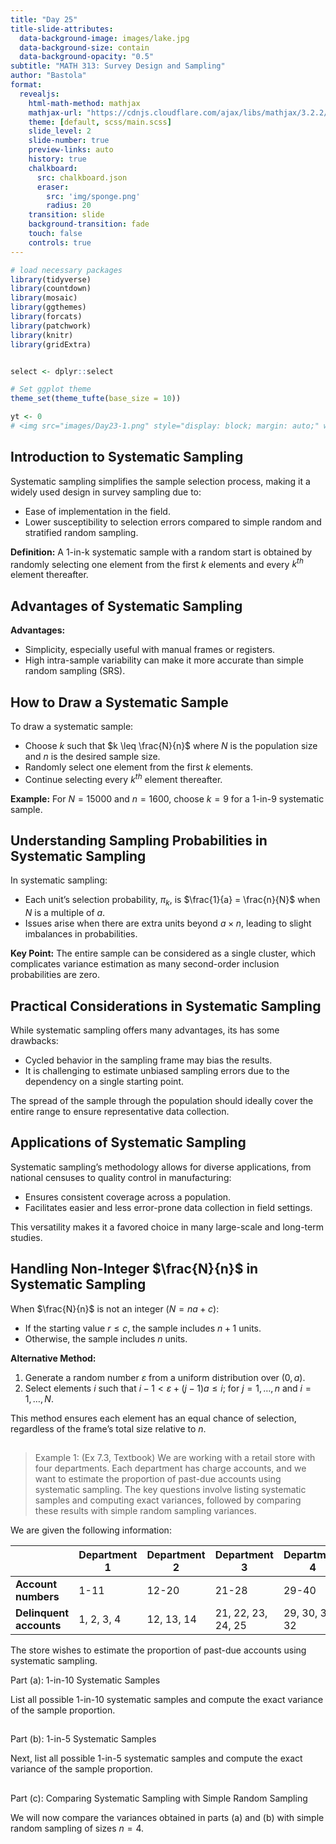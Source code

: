 ```yaml
---
title: "Day 25"
title-slide-attributes:
  data-background-image: images/lake.jpg
  data-background-size: contain
  data-background-opacity: "0.5"
subtitle: "MATH 313: Survey Design and Sampling"
author: "Bastola"
format:
  revealjs:
    html-math-method: mathjax
    mathjax-url: "https://cdnjs.cloudflare.com/ajax/libs/mathjax/3.2.2/MathJax.js"
    theme: [default, scss/main.scss]
    slide_level: 2
    slide-number: true
    preview-links: auto
    history: true
    chalkboard: 
      src: chalkboard.json
      eraser:
        src: 'img/sponge.png'
        radius: 20
    transition: slide
    background-transition: fade    
    touch: false
    controls: true
---
```


```r
# load necessary packages
library(tidyverse)
library(countdown)
library(mosaic)
library(ggthemes)
library(forcats)
library(patchwork)
library(knitr)
library(gridExtra)


select <- dplyr::select

# Set ggplot theme
theme_set(theme_tufte(base_size = 10))

yt <- 0
# <img src="images/Day23-1.png" style="display: block; margin: auto;" width="60%"  loading="lazy" decoding="async">

```


## Introduction to Systematic Sampling {.font80}

::: cle6

Systematic sampling simplifies the sample selection process, making it a widely used design in survey sampling due to:

- Ease of implementation in the field.
- Lower susceptibility to selection errors compared to simple random and stratified random sampling.

**Definition:** A 1-in-k systematic sample with a random start is obtained by randomly selecting one element from the first $k$ elements and every $k^{th}$ element thereafter.

:::


## Advantages of Systematic Sampling {.font70}

::: cle7

**Advantages:**

- Simplicity, especially useful with manual frames or registers.
- High intra-sample variability can make it more accurate than simple random sampling (SRS).

:::

## How to Draw a Systematic Sample {.font80}

::: cle8

To draw a systematic sample:

- Choose $k$ such that $k \leq \frac{N}{n}$ where $N$ is the population size and $n$ is the desired sample size.
- Randomly select one element from the first $k$ elements.
- Continue selecting every $k^{th}$ element thereafter.

**Example:** For $N=15000$ and $n=1600$, choose $k=9$ for a 1-in-9 systematic sample.
:::


## Understanding Sampling Probabilities in Systematic Sampling {.font80}

::: cle5

In systematic sampling:

- Each unit's selection probability, $\pi_k$, is $\frac{1}{a} = \frac{n}{N}$ when $N$ is a multiple of $a$.
- Issues arise when there are extra units beyond $a \times n$, leading to slight imbalances in probabilities.

**Key Point:** The entire sample can be considered as a single cluster, which complicates variance estimation as many second-order inclusion probabilities are zero.

:::


## Practical Considerations in Systematic Sampling {.font70}

::: cle8


While systematic sampling offers many advantages, its has some drawbacks:

- Cycled behavior in the sampling frame may bias the results.
- It is challenging to estimate unbiased sampling errors due to the dependency on a single starting point.

The spread of the sample through the population should ideally cover the entire range to ensure representative data collection.

:::


## Applications of Systematic Sampling {.font80}

::: cle9

Systematic sampling's methodology allows for diverse applications, from national censuses to quality control in manufacturing:

- Ensures consistent coverage across a population.
- Facilitates easier and less error-prone data collection in field settings.

This versatility makes it a favored choice in many large-scale and long-term studies.

:::


## Handling Non-Integer $\frac{N}{n}$ in Systematic Sampling {.font70}

::: cle4

When $\frac{N}{n}$ is not an integer ($N = na + c$):

- If the starting value $r \leq c$, the sample includes $n+1$ units.
- Otherwise, the sample includes $n$ units.

**Alternative Method:**

1. Generate a random number $\varepsilon$ from a uniform distribution over $(0, a)$.
2. Select elements $i$ such that $i-1 < \varepsilon + (j-1)a \leq i$; for $j = 1, \ldots, n$ and $i = 1, \ldots, N$.

This method ensures each element has an equal chance of selection, regardless of the frame's total size relative to $n$.

:::

## {.font50}

> Example 1: (Ex 7.3, Textbook) We are working with a retail store with four departments. Each department has charge accounts, and we want to estimate the proportion of past-due accounts using systematic sampling. The key questions involve listing systematic samples and computing exact variances, followed by comparing these results with simple random sampling variances.


We are given the following information:

|                 | Department 1 | Department 2 | Department 3   | Department 4   |
|-----------------|--------------|--------------|----------------|----------------|
| **Account numbers** | 1-11        | 12-20       | 21-28         | 29-40         |
| **Delinquent accounts** | 1, 2, 3, 4 | 12, 13, 14 | 21, 22, 23, 24, 25 | 29, 30, 31, 32 |


The store wishes to estimate the proportion of past-due accounts using systematic sampling.

Part (a): 1-in-10 Systematic Samples

List all possible 1-in-10 systematic samples and compute the exact variance of the sample proportion.




## {.font50}

Part (b): 1-in-5 Systematic Samples

Next, list all possible 1-in-5 systematic samples and compute the exact variance of the sample proportion.



## {.font50}

Part (c): Comparing Systematic Sampling with Simple Random Sampling

We will now compare the variances obtained in parts (a) and (b) with simple random sampling of sizes $n=4$.


